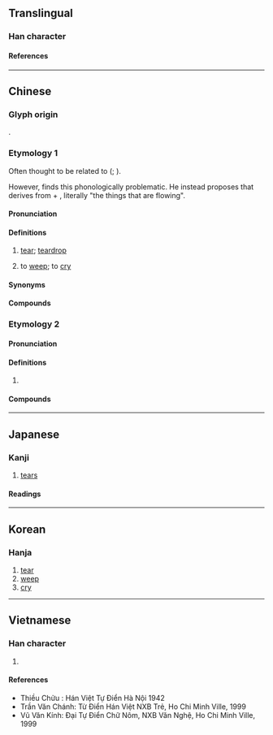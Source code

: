 {{also|泪|涙}}
{{character info}}
{{character info|0xf94d}}
==Translingual==
{{Han simplified forms|淚|涙|泪}}

===Han character===
{{Han char|rn=85|rad=水|as=08|sn=11|four=33134|canj=EHSK,XEHSK|ids=⿰氵戾}}

====References====
{{Han ref|kx=0630.020|dkj=17644|dj=1032.050|hdz=31662.070|uh=6DDA|ud=28122|bh=B25C|bd=45660}}
{{Han ref|uh=F94D}}

----

==Chinese==
{{zh-forms|s=泪|alt=㴃}}

===Glyph origin===
{{Han etym}}
{{Han compound|水|戾|ls=psc|c1=s|c2=p}}.

===Etymology 1===
Often thought to be related to {{och-l|泣|to weep|tr=*k-r̥əp}} ({{zh-ref|Mei, 1980b}}; {{zh-ref|Baxter and Sagart, 2014}}).

However, {{zh-ref|Schuessler (2007)}} finds this phonologically problematic. He instead proposes that {{och-l|淚|tr=*r(i)uts}} derives from {{och-l|流|tr=*r(i)u|to flow}} + {{m|und|*-t|pos=suffix in nouns for naturally occurring things}}, literally "the things that are flowing".

====Pronunciation====
{{zh-pron
|m=lèi
|m-s=nui4
|c=leoi6
|c-t=lui5
|g=lui5/li5
|g_note=lui5 - literary; li5 - vernacular
|h=pfs=lui;gd=lui4
|j=lui3
|mb=lṳ̄
|md=lôi
|mn=lūi
|mn-t=lui6
|w=3li
|x=lei4
|mc=y
|oc=y
|cat=n,v
}}

====Definitions====
{{zh-hanzi}}

# [[tear]]; [[teardrop]]
#: {{zh-co|流淚|to shed '''tears'''}}
# {{lb|zh|literary}} to [[weep]]; to [[cry]]

====Synonyms====
{{zh-dial|眼淚}}

====Compounds====
{{zh-der|淚痕|淚花|淚漣漣|淚囊|淚人|淚容|淚如泉湧|淚水|淚汪汪|淚腺|淚眼|淚液|淚盈盈|淚雨|淚珠|一字一淚|偷彈珠淚|催淚彈|催淚瓦斯|含悲忍淚|含淚|噙淚|垂淚|墮淚|孤星淚|孤雛淚|愁眉淚眼|抆淚|抹淚|抹淚揉眵|拭淚|挹淚揉眵|掩淚|揉眵抹淚|揩淚|揮淚|新亭淚|欲哭無淚|泣淚成珠|流淚|涕淚|涕淚交下|涕淚交加|涕淚交垂|涕淚交流|涕淚交集|涕淚交零|涕淚俱下|涕淚縱橫|淌淚|淌眼抹淚|淚下交頤|淚下如雨|淚乾腸斷|淚人兒|淚光|淚出痛腸|淚囊炎|淚堂|淚如雨下|淚妝|淚槽|淚波|淚流滿面|淚涔涔|淚滴|淚珠盈眶|淚盤如露|淚眼愁眉|淚眼汪汪|淚眼矇矓|淚竹|淚管|淚蠟|淚點|滴淚|漻淚|潸然淚下|灑淚|熱淚|熱淚盈眶|燭淚|珠淚|珠淚偷彈|眼淚|眼淚汪汪|眼淚洗面|紅淚|絲淚|老淚|老淚縱橫|聲淚俱下|落淚|蠟淚|血淚|諂淚|迸淚|鉛淚|閣淚|雨淚|零淚|青衫淚|鼻淚管}}

===Etymology 2===

====Pronunciation====
{{zh-pron
|m=lì
|cat=a
}}

====Definitions====
{{zh-hanzi}}

# {{rfdef|zh}}

====Compounds====
{{zh-der|淒淚}}

----

==Japanese==
{{ja-kanji forms|涙|淚}}

===Kanji===
{{ja-kanji|grade=|rs=水08|shin=涙}}

# [[tears]]

====Readings====
{{ja-readings
|goon=るい<るい<るゐ
|kanon=るい<るい<るゐ
|toon=れい
|kun=なみだ-
}}

----

==Korean==

===Hanja===
{{ko-hanja|hangeul=[[루]], [[누]]|eumhun=|rv=ru, nu|mr=ru, nu|y=lwu, nwu}}

# [[tear]]
# [[weep]]
# [[cry]]

----

==Vietnamese==

===Han character===
{{vi-readings|reading=lệ, luỵ|rs=水08}}

# {{rfdef|vi|sort=水08}}

====References====
* Thiều Chửu : Hán Việt Tự Điển Hà Nội 1942
* Trần Văn Chánh: Từ Điển Hán Việt NXB Trẻ, Ho Chi Minh Ville, 1999
* Vũ Văn Kính: Đại Tự Điển Chữ Nôm, NXB Văn Nghệ, Ho Chi Minh Ville, 1999